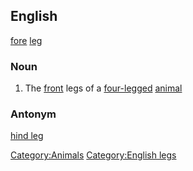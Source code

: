 ==English==
[[fore]] [[leg]]
===Noun===
# The [[front]] legs of a [[four-legged]] [[animal]]
===Antonym===
[[hind leg]]
[[Category:Animals]] [[Category:English legs]]